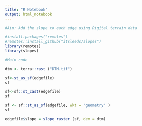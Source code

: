 ```yaml
---
title: "R Notebook"
output: html_notebook
---
```


```r
#Aim: Add the slope to each edge using Digital terrain data

#install.packages("remotes")
#remotes::install_github("itsleeds/slopes")
library(remotes)
library(slopes)

#Main code

dtm <- terra::rast ("DTM.tif")

sf<-st_as_sf(edgefile)
sf

sf<-sf::st_cast(edgefile)
sf

sf <- sf::st_as_sf(edgefile, wkt = "geometry" )
sf

edgefile$slope = slope_raster (sf, dem = dtm)
```

